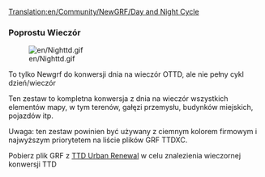 [[Translation:en/Community/NewGRF/Day and Night Cycle]]

===Poprostu Wieczór===

[[File:en/Nighttd.gif]]

To tylko Newgrf do konwersji dnia na wieczór OTTD, ale nie pełny cykl dzień/wieczór

Ten zestaw to kompletna konwersja z dnia na wieczór wszystkich elementów mapy, w tym terenów, gałęzi przemysłu, budynków miejskich, pojazdów itp.

Uwaga: ten zestaw powinien być używany z ciemnym kolorem firmowym i najwyższym priorytetem na liście plików GRF TTDXC.

Pobierz plik GRF z [http://users2.tt-forums.net/ttdur/ttdur.htm TTD Urban Renewal] w celu znalezienia wieczornej konwersji TTD